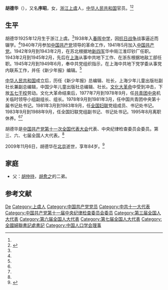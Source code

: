 {{otheruses|subject=全国妇联党组副书记|other=同名人物|胡德华}} 
'''胡德华'''（{{bd|1925年|12月|2009年|11月6日}}），又名'''序昭'''，女，[[浙江|浙江]][[上虞|上虞]]人，[[中华人民共和国|中华人民共和国]]官员。<ref name=xhw/><ref name=chunhui>{{Cite web|title=胡愈之与春晖|url=http://synews.zjol.com.cn/synews/system/2010/03/22/011948902.shtml|accessdate=2010-03-22|work=上虞新闻网|archive-date=2020-03-02|archive-url=https://web.archive.org/web/20200302125117/http://synews.zjol.com.cn/synews/system/2010/03/22/011948902.shtml|dead-url=no}}</ref>

== 生平 ==
胡德华1925年12月生于浙江上虞。<ref name=xhw/>1938年入[[春晖中学|春晖中学]]，因[[抗日战争|抗日战争]]战事逼近而辍学。<ref name=chunhui/>1940年7月参加[[中国共产党|中国共产党]]领导的革命工作，1941年5月加入[[中国共产党|中国共产党]]。1942年9月到1943年2月，在苏北根据地[[新四军|新四军]]华中局江淮印钞厂任职。1943年2月到1945年2月，先后在[[上海|上海]]从事中共地下工作、在浙东根据地敌工部任职。1945年2月到1949年6月，奉中共党组织指示，在上海中共地下党学委从事党内联系工作，并任《新少年报》编辑。<ref name=xhw/>

[[中华人民共和国|中华人民共和国]]成立后，历任《新少年报》总编辑、社长，上海少年儿童出版社副社长兼副总编辑，中国少年儿童出版社总编辑、社长。[[文化大革命|文化大革命]]中受到冲击，下放[[五七干校|五七干校]]劳动。文化大革命结束后，1977年7月到1978年9月，任[[中国共产主义青年团中央委员会|共青团中央]]机关临时领导小组副组长、组长。1978年9月到1981年3月，任中国共青团中央第十届书记处书记。1981年3月到1983年9月，任[[全国妇联|全国妇联]]党组成员、书记处书记。1983年9月到1988年9月，任全国妇联党组副书记、书记处书记。1995年8月离职休养。<ref name=xhw/><ref name=chunhui/>

胡德华是[[中国共产党第十一次全国代表大会|中国共产党第十一次全国代表大会]]代表、中央纪律检查委员会委员。第三、六、七届全国人大代表。<ref name=xhw/>

2009年11月6日，胡德华在[[北京|北京]]逝世，享年84岁。<ref name=xhw>{{Cite web|title=胡德华同志逝世|url=http://news.xinhuanet.com/politics/2009-11/24/content_12530310.htm|accessdate=2009-11-24|work=新华网|archiveurl=https://web.archive.org/web/20150402180339/http://news.xinhuanet.com/politics/2009-11/24/content_12530310.htm|archivedate=2015-04-02|dead-url=no}}</ref>

== 家庭 ==
*父：[[胡仲持|胡仲持]]，[[胡愈之|胡愈之]]的二弟。

== 参考文献 ==
{{reflist}}

{{团中央书记处书记}}
{{Navboxes
| title  = 胡德华在[[中国人口学会|中国人口学会]]的职务
| list1  =
{{中国人口学会第一届理事会}}
}}
{{Navboxes
| title  = 胡德华在[[中华全国妇女联合会|中华全国妇女联合会]]的职务
| list1  =
{{中华全国妇女联合会第四届执行委员会}}
{{中华全国妇女联合会第五届执行委员会}}
}}

{{Authority control}}
{{DEFAULTSORT:Hu胡}}
[[Category:胡姓|De]]
[[Category:上虞人|Category:上虞人]]
[[Category:中国共产党党员|Category:中国共产党党员]]
[[Category:中共十一大代表|Category:中共十一大代表]]
[[Category:中国共产党第十一届中央纪律检查委员会委员|Category:中国共产党第十一届中央纪律检查委员会委员]]
[[Category:第三届全国人大代表|Category:第三届全国人大代表]]
[[Category:第六届全国人大代表|Category:第六届全国人大代表]]
[[Category:第七届全国人大代表|Category:第七届全国人大代表]]
[[Category:全國婦聯書記處書記|Category:全國婦聯書記處書記]]
[[Category:中国人口学会理事|Category:中国人口学会理事]]